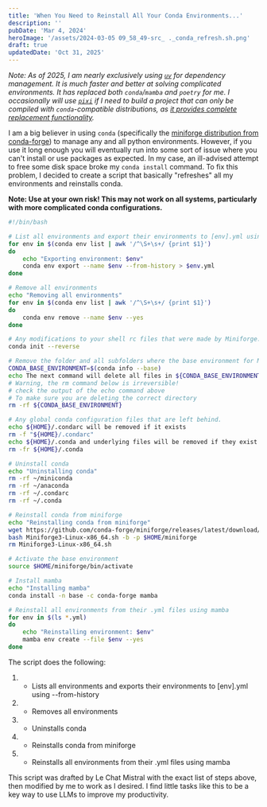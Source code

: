 ```yaml
---
title: 'When You Need to Reinstall All Your Conda Environments...'
description: ''
pubDate: 'Mar 4, 2024'
heroImage: '/assets/2024-03-05 09_58_49-src_ ._conda_refresh.sh.png'
draft: true
updatedDate: 'Oct 31, 2025'
---
```


*Note: As of 2025, I am nearly exclusively using [`uv`](https://docs.astral.sh/uv/) for dependency management. It is much faster and better at solving complicated environments. It has replaced both `conda`/`mamba` and `poetry` for me. I occasionally will use [`pixi`](https://pixi.sh/latest/) if I need to build a project that can only be compiled with `conda`-compatible distributions, as [it provides complete replacement functionality](https://pixi.sh/latest/switching_from/conda/).*

I am a big believer in using `conda` (specifically the [miniforge distribution from conda-forge](https://github.com/conda-forge/miniforge)) to manage any and all python environments. However, if you use it long enough you will eventually run into some sort of issue where you can't install or use packages as expected. In my case, an ill-advised attempt to free some disk space broke my `conda install` command. To fix this problem, I decided to create a script that basically "refreshes" all my environments and reinstalls conda.

**Note: Use at your own risk! This may not work on all systems, particularly with more complicated conda configurations.**

```bash
#!/bin/bash

# List all environments and export their environments to [env].yml using --from-history
for env in $(conda env list | awk '/^\S+\s+/ {print $1}')
do
    echo "Exporting environment: $env"
    conda env export --name $env --from-history > $env.yml
done

# Remove all environments
echo "Removing all environments"
for env in $(conda env list | awk '/^\S+\s+/ {print $1}')
do
    conda env remove --name $env --yes
done

# Any modifications to your shell rc files that were made by Miniforge:
conda init --reverse

# Remove the folder and all subfolders where the base environment for Miniforge was installed:
CONDA_BASE_ENVIRONMENT=$(conda info --base)
echo The next command will delete all files in ${CONDA_BASE_ENVIRONMENT}
# Warning, the rm command below is irreversible!
# check the output of the echo command above
# To make sure you are deleting the correct directory
rm -rf ${CONDA_BASE_ENVIRONMENT}

# Any global conda configuration files that are left behind.
echo ${HOME}/.condarc will be removed if it exists
rm -f "${HOME}/.condarc"
echo ${HOME}/.conda and underlying files will be removed if they exist.
rm -fr ${HOME}/.conda

# Uninstall conda
echo "Uninstalling conda"
rm -rf ~/miniconda
rm -rf ~/anaconda
rm -rf ~/.condarc
rm -rf ~/.conda

# Reinstall conda from miniforge
echo "Reinstalling conda from miniforge"
wget https://github.com/conda-forge/miniforge/releases/latest/download/Miniforge3-Linux-x86_64.sh
bash Miniforge3-Linux-x86_64.sh -b -p $HOME/miniforge
rm Miniforge3-Linux-x86_64.sh

# Activate the base environment
source $HOME/miniforge/bin/activate

# Install mamba
echo "Installing mamba"
conda install -n base -c conda-forge mamba

# Reinstall all environments from their .yml files using mamba
for env in $(ls *.yml)
do
    echo "Reinstalling environment: $env"
    mamba env create --file $env --yes
done
```

The script does the following:

1. - Lists all environments and exports their environments to [env].yml using --from-history
2. - Removes all environments
3. - Uninstalls conda
4. - Reinstalls conda from miniforge
5. - Reinstalls all environments from their .yml files using mamba


This script was drafted by Le Chat Mistral with the exact list of steps above, then modified by me to work as I desired. I find little tasks like this to be a key way to use LLMs to improve my productivity.

